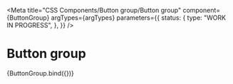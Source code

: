

<Meta
  title="CSS Components/Button group/Button group"
  component={ButtonGroup}
  argTypes={argTypes}
  parameters={{
    status: {
      type: "WORK IN PROGRESS",
    },
  }}
/>

# Button group

<Canvas>
  <Story name="Button group" args={defaultArgs}>
    {ButtonGroup.bind({})}
  </Story>
</Canvas>

<ArgsTable story="Button group" />
